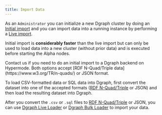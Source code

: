 ```yaml
---
title: Import Data
---
```



<DgraphWIP />

As an `Administrator` you can initialize a new Dgraph cluster by doing an
[Initial import](/dgraph/admin/bulk-loader) and you can import data into a
running instance by performing a [Live import](/dgraph/admin/live-loader).

Initial import is **considerably faster** than the live import but can only be
used to load data into a new cluster (without prior data) and is executed before
starting the Alpha nodes.

<Tip>
  Contact us if you need to do an initial import to a Dgraph backend on
  Hypermode.
</Tip>

<Note>
  Both options accept [RDF N-Quad/Triple data](https://www.w3.org/TR/n-quads/)
  or JSON format.
</Note>

To load CSV-formatted data or SQL data into Dgraph, first convert the dataset
into one of the accepted formats
([RDF N-Quad/Triple](https://www.w3.org/TR/n-quads/) or JSON) and then load the
resulting dataset into Dgraph.

After you convert the `.csv` or `.sql` files to
[RDF N-Quad/Triple](https://www.w3.org/TR/n-quads/) or JSON, you can use
[Dgraph Live Loader](/dgraph/admin/live-loader) or
[Dgraph Bulk Loader](/dgraph/admin/bulk-loader) to import your data.
